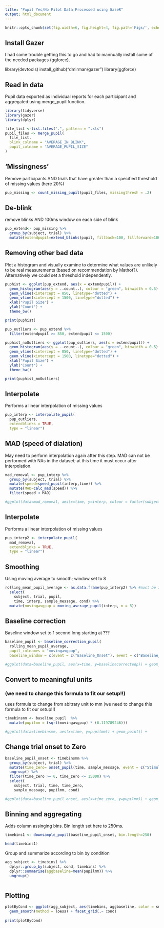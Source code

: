 ```yaml
---
title: "Pupil Yes/No Pilot Data Processed using GazeR"
output: html_document
---
```


```r
knitr::opts_chunk$set(fig.width=6, fig.height=4, fig.path='Figs/', echo=TRUE, tidy=TRUE, message=F, warning=F, cache=T)
```

## Install Gazer 
I had some trouble getting this to go and had to mannually install some of the needed packages (ggforce).

library(devtools)
install_github("dmirman/gazer")
library(ggforce)

## Read in data
Pupil data exported as individual reports for each participant and aggregated using merge_pupil function.

```r

library(tidyverse)
library(gazer)
library(dplyr)

file_list <-list.files(".", pattern = ".xls")
pupil_files <- merge_pupil(
  file_list,
  blink_colname = "AVERAGE_IN_BLINK",
  pupil_colname = "AVERAGE_PUPIL_SIZE"
)

```

## 'Missingness'
Remove participants AND trials that have greater than a specified threshold of missing values (here 20%)

```r
pup_missing <- count_missing_pupil(pupil_files, missingthresh = .2)

```

## De-blink

remove blinks AND 100ms window on each side of blink
```r
pup_extend<- pup_missing %>% 
  group_by(subject, trial) %>% 
  mutate(extendpupil=extend_blinks(pupil, fillback=100, fillforward=100, hz=1000))

```

## Removing other bad data 
Plot a histogram and visually examine to determine what values are unlikely to be real measurements (based on recommendation by Mathot?). Alternatively we could set a threshold independently.

```r

puphist <- ggplot(pup_extend, aes(x = extendpupil)) + 
  geom_histogram(aes(y = ..count..), colour = "green", binwidth = 0.5)  + 
  geom_vline(xintercept = 850, linetype="dotted") +
  geom_vline(xintercept = 1500, linetype="dotted") + 
  xlab("Pupil Size") + 
  ylab("Count") + 
  theme_bw() 

print(puphist)
```

```r
pup_outliers <- pup_extend %>% 
  filter(extendpupil >= 850, extendpupil <= 1500)

puphist_noOutliers <- ggplot(pup_outliers, aes(x = extendpupil)) + 
  geom_histogram(aes(y = ..count..), colour = "green", binwidth = 0.5)  + 
  geom_vline(xintercept = 850, linetype="dotted") +
  geom_vline(xintercept = 1500, linetype="dotted") + 
  xlab("Pupil Size") + 
  ylab("Count") + 
  theme_bw() 

print(puphist_noOutliers)
```


## Interpolate 

Performs a linear interpolation of missing values
```r
pup_interp <- interpolate_pupil(
  pup_outliers, 
  extendblinks = TRUE, 
  type = "linear")

```

## MAD (speed of dialation)

May need to perform interpolation again after this step. MAD can not be performed with NAs in the dataset; at this time it must occur after interpolation. 

```r
mad_removal <- pup_interp %>%
  group_by(subject, trial) %>%
  mutate(speed=speed_pupil(interp,time)) %>%
  mutate(MAD=calc_mad(speed)) %>%
  filter(speed < MAD)

#ggplot(data=mad_removal, aes(x=time, y=interp, colour = factor(subject))) + geom_point() + ylim(400, 1200) + facet_grid(cond ~ .)

```

## Interpolate 

Performs a linear interpolation of missing values
```r

pup_interp2 <- interpolate_pupil(
  mad_removal, 
  extendblinks = TRUE, 
  type = "linear")

```

## Smoothing

Using moving average to smooth; window set to 8
```r
rolling_mean_pupil_average <- as.data.frame(pup_interp2) %>% #must be in a data.frame
  select(
    subject, trial, pupil, 
    time, interp, sample_message, cond) %>%
  mutate(movingavgpup = moving_average_pupil(interp, n = 8))

```


## Baseline correction

Baseline window set to 1 second long starting at ???
```r
baseline_pupil <- baseline_correction_pupil(
  rolling_mean_pupil_average, 
  pupil_colnames = "movingavgpup", 
  baseline_window = c(event = c("Baseline_Onset"), event = c("Baseline_Offset")))

#ggplot(data=baseline_pupil, aes(x=time, y=baselinecorrectedp)) + geom_point() + ylim(-300, 300)
```

## Convert to meaningful units
### (we need to change this formula to fit our setup!!)
uses formula to change from abitrary unit to mm (we need to change this formula to fit our setup!!)

```r
timebinsmm <- baseline_pupil  %>% 
  mutate(pupilmm = (sqrt(movingavgpup) * (0.119789246)))

#ggplot(data=timebinsmm, aes(x=time, y=pupilmm)) + geom_point() + 
```

## Change trial onset to Zero

```r
baseline_pupil_onset <- timebinsmm %>% 
  group_by(subject, trial) %>%  
  mutate(time_zero= onset_pupil(time, sample_message, event = c("Stimulus_Onset") )) %>%
  ungroup() %>% 
  filter(time_zero >= 0, time_zero <= 15000) %>%
  select(
    subject, trial, time, time_zero, 
    sample_message, pupilmm, cond)

#ggplot(data=baseline_pupil_onset, aes(x=time_zero, y=pupilmm)) + geom_point() 
```


## Binning and aggregating 

Adds column assinging bins. Bin length set here to 250ms.

```r

timebins1 <- downsample_pupil(baseline_pupil_onset, bin.length=250)

head(timebins1)
```

Group and summarize according to bin by condition

```r
agg_subject <- timebins1 %>% 
  dplyr::group_by(subject, cond, timebins) %>% 
  dplyr::summarise(aggbaseline=mean(pupilmm)) %>% 
  ungroup()
  
```

## Plotting

```r
plotByCond <- ggplot(agg_subject, aes(timebins, aggbaseline, color = subject)) +
  geom_smooth(method = loess) + facet_grid(.~ cond)
  
print(plotByCond)
  
```
